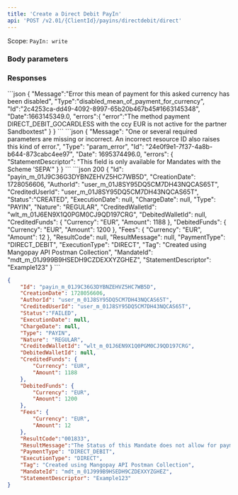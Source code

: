```yaml
---
title: 'Create a Direct Debit PayIn'  
api: 'POST /v2.01/{ClientId}/payins/directdebit/direct'  
---
```


Scope: `PayIn: write`

  

### Body parameters  

<AuthorId />  

<CreditedUserId />  

<CreditedWalletId />  

<DebitedFunds11 />  

<Fees10 />  

<Tag />  

<MandateId />  

<StatementDescriptor1 />  

<ProfilingAttemptReference />  

### Responses  

<AccordionGroup><Accordion title="200">  

<IdResponse />  

<CreationDateResponse />  

<AuthorIdResponse />  

<CreditedUserIdResponse />  

<Status2Response />  

<ExecutionDateResponse />  

<ChargeDateResponse />  

<TypeResponse />  

<NatureResponse />  

<CreditedWalletIdResponse />  

<DebitedWalletId1Response />  

<CreditedFunds5Response />  

<DebitedFunds7Response />  

<Fees4Response />  

<ResultCodeResponse />  

<ResultMessageResponse />  

<PaymentType2Response />  

<ExecutionTypeResponse />  

<Tag2Response />  

<MandateIdResponse />  

<StatementDescriptorResponse /></Accordion><Accordion title="200 - Failed due to invalid mandate status">  

<IdResponse />  

<CreationDateResponse />  

<AuthorIdResponse />  

<CreditedUserIdResponse />  

<Status2Response />  

<ExecutionDateResponse />  

<ChargeDateResponse />  

<TypeResponse />  

<NatureResponse />  

<CreditedWalletIdResponse />  

<DebitedWalletId1Response />  

<CreditedFunds5Response />  

<DebitedFunds7Response />  

<Fees4Response />  

<ResultCodeResponse />  

<ResultMessageResponse />  

<PaymentType2Response />  

<ExecutionTypeResponse />  

<TagResponse />  

<MandateIdResponse />  

<StatementDescriptor1Response />

</Accordion>

</AccordionGroup>  
<AccordionGroup>  

<Accordion title="400 - Payment method not activated">
```json  
{
    "Message":"Error this mean of payment for this asked currency has been disabled",
    "Type":"disabled_mean_of_payment_for_currency",
    "Id":"2c4253ca-dd49-4092-8997-65b20b467b45#1663145348",
    "Date":1663145349.0,
    "errors":{
        "error":"The method payment DIRECT_DEBIT_GOCARDLESS with the ccy EUR is not active for the partner Sandboxtest"
    }
}  
```
</Accordion>
<Accordion title="400 - Statement descriptor not available for BACS Direct Debit ">
```json 
{
    "Message": "One or several required parameters are missing or incorrect. An incorrect resource ID also raises this kind of error.",
    "Type": "param_error",
    "Id": "24e0f9e1-7f37-4a8b-b644-873cabc4ee97",
    "Date": 1695374496.0,
    "errors": {
        "StatementDescriptor": "This field is only available for Mandates with the Scheme 'SEPA'"
    }
}  
```  
</Accordion>

</AccordionGroup>  

<ResponseExample>  
```json 200  
{
    "Id": "payin_m_01J9C36G3DYBNZEHVZ5HC7WB5D",
    "CreationDate": 1728056606,
    "AuthorId": "user_m_01J8SY95DQ5CM7DH43NQCAS65T",
    "CreditedUserId": "user_m_01J8SY95DQ5CM7DH43NQCAS65T",
    "Status":"CREATED",
    "ExecutionDate": null,
    "ChargeDate": null,
    "Type": "PAYIN",
    "Nature": "REGULAR",
    "CreditedWalletId": "wlt_m_01J6EN9X1Q0PGM0CJ9QD197CRG",
    "DebitedWalletId": null,
    "CreditedFunds": {
        "Currency": "EUR",
        "Amount": 1188
    },
    "DebitedFunds": {
        "Currency": "EUR",
        "Amount": 1200
    },
    "Fees": {
        "Currency": "EUR",
        "Amount": 12
    },
    "ResultCode": null,
    "ResultMessage": null,
    "PaymentType": "DIRECT_DEBIT",
    "ExecutionType": "DIRECT",
    "Tag": "Created using Mangopay API Postman Collection",
    "MandateId": "mdt_m_01J999B9HSEDH9CZDEXXYZGHEZ",
    "StatementDescriptor": "Example123"
}
```  

```json 200 - Failed due to invalid mandate status  
{
    "Id": "payin_m_01J9C36G3DYBNZEHVZ5HC7WB5D",
    "CreationDate": 1728056606,
    "AuthorId": "user_m_01J8SY95DQ5CM7DH43NQCAS65T",
    "CreditedUserId": "user_m_01J8SY95DQ5CM7DH43NQCAS65T",
    "Status":"FAILED",
    "ExecutionDate": null,
    "ChargeDate": null,
    "Type": "PAYIN",
    "Nature": "REGULAR",
    "CreditedWalletId": "wlt_m_01J6EN9X1Q0PGM0CJ9QD197CRG",
    "DebitedWalletId": null,
    "CreditedFunds": {
        "Currency": "EUR",
        "Amount": 1188
    },
    "DebitedFunds": {
        "Currency": "EUR",
        "Amount": 1200
    },
    "Fees": {
        "Currency": "EUR",
        "Amount": 12
    },
    "ResultCode":"001833",
    "ResultMessage":"The Status of this Mandate does not allow for payments",
    "PaymentType": "DIRECT_DEBIT",
    "ExecutionType": "DIRECT",
    "Tag": "Created using Mangopay API Postman Collection",
    "MandateId": "mdt_m_01J999B9HSEDH9CZDEXXYZGHEZ",
    "StatementDescriptor": "Example123"
}
```

</ResponseExample>  

<RequestExample>  

<RestCreateDirectDebitPayin />
<PhpCreateDirectDebitPayin />
<NodeCreateDirectDebitPayin />
<RubyCreateDirectDebitPayin />
<JavaCreateDirectDebitPayin />
<PythonCreateDirectDebitPayin />
<NetCreateDirectDebitPayin />

</RequestExample>